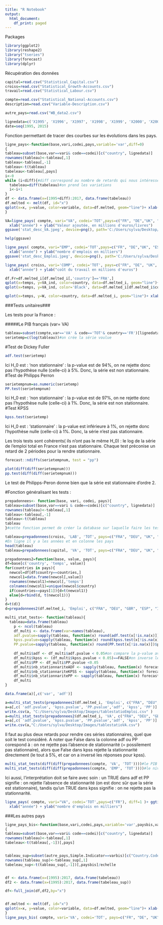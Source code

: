 ```yaml
---
title: "R Notebook"
output:
  html_document:
    df_print: paged
---
```


Packages
```r
library(ggplot2)
library(reshape2)
library("tseries")
library(forecast)
library(dplyr)
```
Récupération des données
```r
capital=read.csv("Statistical_Capital.csv")
croiss=read.csv("Statistical_Growth-Accounts.csv")
travail=read.csv("Statistical_Labour.csv")

compte=read.csv("Statistical_National-Accounts.csv")
description=read.csv("Variable-Description.csv")

autre_pays=read.csv("WB_data2.csv")

```


```r
lignedata=c('X1995', 'X1996', 'X1997', 'X1998', 'X1999', 'X2000', 'X2001', 'X2002', 'X2003', 'X2004', 'X2005', 'X2006', 'X2007', 'X2008', 'X2009', 'X2010', 'X2011', 'X2012', 'X2013', 'X2014', 'X2015', 'X2016', 'X2017')#les colonnes de données 
date=seq(1995, 2015)
```
Fonction permettant de tracer des courbes sur les évolutions dans les pays.
```r
ligne_pays<-function(base,vari,codei,pays,variable='var',diff=0)
{
tableau=subset(base,var==vari& code==codei)[c("country", lignedata)] 
rownames(tableau)<-tableau[,1]
tableau<-tableau[,-1]
tableau<-t(tableau)
tabeleau<-tableau[,pays]
i<-0
while (i<diff){#diff correspond au nombre de retards qui nous intéressent
  tabeleau=diff(tabeleau)#on prend les variations
  i<-i+1
} 
df <- data.frame(x=(1995+diff):2017, data.frame(tabeleau))
df.melted <- melt(df, id="x")
qplot(x=x, y=value, color=variable, data=df.melted, geom="line")+ xlab("Date") + ylab(variable)
}
```




```r
VA=ligne_pays( compte, vari="VA", codei='TOT',pays=c("FR", "DE","UK", "ES", "IT") )+ ggtitle("évolution de la production dans les grands pays européens") +
  xlab("année") + ylab("Valeur ajoutée, en millions d'euros/livres")
ggsave('stat_desc_VA.jpeg', device=png(), path='C:/Users/sylva/Desktop/Images')
```
```r
help(ggsave)
```

```r
ligne_pays( compte, vari="EMP", codei='TOT',pays=c("FR", "DE","UK", "ES", "IT") )+ ggtitle("évolution de l'emploi dans les grands pays européens") +
  xlab("année") + ylab("nombre d'emplois en milliers")
ggsave('stat_desc_Emploi.jpeg', device=png(), path='C:/Users/sylva/Desktop/Images')
```

```r
ligne_pays( croiss, vari='COMP', codei='TOT', pays=c("FR", "DE", "UK", "ES", "IT") )+ ggtitle("évolution du coût du travail dans les grands pays européens") +
  xlab("année") + ylab("coût du travail en millions d'euros")
```
```r
df.Fr=df.melted_i[df.melted_i[,'country']=='FRA',]
qplot(x=temps, y=VA_ind, color=country, data=df.melted_i, geom="line")+ xlab("Date") + ylab('Salaire horaire')
qplot(x=temps, y=VA_ind, color='Black', data=df.melted_i[df.melted_i$country=='FRA',], geom="line")
```

```r
qplot(x=temps, y=W, color=country, data=df.melted_i, geom="line")+ xlab("Date") + ylab('Salaire horaire')

```



###Tests unitaires###

Les tests pour la France :

#####Le PIB français (var= VA)
```r

tableau=subset(compte,var=='VA' & code=='TOT'& country=='FR')[lignedata]
serietemp=c(log(tableau))#on crée la série voulue
```

#Test de Dickey Fuller
```r
adf.test(serietemp)
```
Ici H_0 est : 'non stationnaire' : la p-value est de 94%, on ne rejette donc pas l'hypothèse nulle (celle-ci) à 5%.
Donc, la série est non stationnaire. 
#Test de Philipps Perron
```r
serietempnum=as.numeric(serietemp)
PP.test(serietempnum)
```
Ici H_0 est : 'non stationnaire' : la p-value est de 97%, on ne rejette donc pas l'hypothèse nulle (celle-ci) à 1%.
Donc, la série est non stationnaire. 
#Test KPSS
```r
kpss.test(serietemp)
```
Ici H_0 est : 'stationnaire' : la p-value est inférieure à 1%, on rejette donc l'hypothèse nulle (celle-ci) à 1%.
Donc, la série n'est pas stationnaire. 

Les trois tests sont cohérents( ils n'ont pas le même H_0) : le log de la série de l'emploi total en France n'est pas stationnaire. Chaque test préconise un retard de 2 périodes pour la rendre stationnaire.
 
```r
forecast::ndiffs(serietempnum, test = "pp")
```
```r
plot(diff(diff(serietempnum)))
pp.test(diff(diff(serietempnum)))
```
Le test de Philipps-Peron donne bien que la série est stationnaire d'ordre 2.


#Fonction généralisant les tests : 


```r
prepadonnees<- function(base, vari, codei, pays){
tableau=subset(base,var==vari & code==codei)[c("country", lignedata)] 
rownames(tableau)<-tableau[,1]
tableau<-tableau[,-1]
tableau<-t(tableau)
tableau
}#cette fonction permet de créer la database sur laquelle faire les tests

tableau=prepadonnees(croiss, 'LAB', 'TOT', pays=c("FRA", "DEU", "UK", "ES", "IT"))
#En ligne il y a les années et en colonne les pays 
head(tableau)
tableau=prepadonnees(capital, 'VA', 'TOT', pays=c("FRA", "DEU", "UK", "ES", "IT"))
```


```r
prepadonnees2=function(base, value, pays){
df=base[c('country', 'temps', value)]
for(countries in pays){
  newcol=df[df$country==countries,]
  newcol1=data.frame(newcol[,value])
  rownames(newcol1)=newcol[,'temps']
  colnames(newcol1)=unique(newcol$country)
  if(countries==pays[1]){d=t(newcol1)}
  else{d=rbind(d, t(newcol1))}
}
d=t(d)}
d=prepadonnees2(df.melted_i, 'Emploi', c("FRA", "DEU", "GBR", "ESP", "ITA", "SWE"))

```





```r
multi_stat_tests<- function(tableau){
  tableau=data.frame(tableau)
    p <- ncol(tableau)
    df_multi <- data.frame(var=names(tableau),
    adf.pvalue=sapply(tableau, function(x) round(adf.test(x[!is.na(x)])$p.value,3)),#on fait un test par colonne
    kpss.pvalue=sapply(tableau, function(x) round(kpss.test(x[!is.na(x)])$p.value,3)),
    PP.pvalue=sapply(tableau, function(x) round(PP.test(x[!is.na(x)])$p.value, 3))
                           )
    df_multi$adf <- df_multi$adf.pvalue < 0.05#on compare la p-value avec 5%
    df_multi$kpss <- (df_multi$kpss.pvalue < 0.05)==FALSE#on inverse les TRUE et FALSE
    df_multi$PP <- df_multi$PP.pvalue <0.05
    df_multi$nb_stationnariteADF <- sapply(tableau, function(x) forecast::ndiffs(x[!is.na(x)], test = "adf"))#on regarde le nombre de retards nécessaires pour que la série soit stationnaire
    df_multi$nb_stationnariteKPSS <- sapply(tableau, function(x) forecast::ndiffs(x[!is.na(x)], test = "kpss"))
    df_multi$nb_stationnaritePP <- sapply(tableau, function(x) forecast::ndiffs(x[!is.na(x)], test = "pp"))
    df_multi
}
```

```r
data.frame(a)[,c('var', 'adf')]
```


```r
a=multi_stat_tests(prepadonnees2(df.melted_i, 'Emploi', c("FRA", "DEU", "GBR", "ESP", "ITA", "SWE")))#le PIB
a=a[,c( 'adf.pvalue', 'kpss.pvalue', 'PP.pvalue','adf', 'kpss', 'PP')]
write.csv(a, "C:/Users/sylva/Desktop/Images/tablestatioEmploi.csv" )
a=multi_stat_tests(prepadonnees2(df.melted_i, 'VA', c("FRA", "DEU", "GBR", "ESP", "ITA", "SWE")))#le PIB
a=a[,c( 'adf.pvalue', 'kpss.pvalue', 'PP.pvalue','adf', 'kpss', 'PP')]
write.csv(a,"C:/Users/sylva/Desktop/Images/tablestatioVA.csv")

```

Il faut au plus deux retards pour rendre ces séries stationnaires, quel que soit le test considéré. A noter que False dans la colonne adf ou PP corespond à : on ne rejette pas l'absence de stationnarité (= possilement pas stationnaire), alors que False dans kpss rejette la stationnarité directement (le tout à 5%, et car on a inversé les réponses pour kpss).


```r
multi_stat_tests(diff(diff(prepadonnees(compte, 'VA', 'TOT'))))#le PIB avec un double retard
multi_stat_tests(diff(diff(prepadonnees(compte, 'EMP', 'TOT'))))#le niveau d'emploi avec un double retard
```

Ici aussi, l'interprétation doit se faire avec soin : un TRUE dans adf et PP signifie : on rejette l'absence de stationnarité (on est donc sûr que la série est stationnaire), tandis qu'un TRUE dans kpss signifie : on ne rejette pas la stationnarité.

```r
ligne_pays( compte, vari="VA", codei='TOT',pays=c("FR"), diff=1 )+ ggtitle("évolution de l'emploi dans les grands pays européens") +
  xlab("année") + ylab("nombre d'emplois en milliers")
```

###Les autres pays


```r
ligne_pays_bis<-function(base,vari,codei,pays,variable='var',paysbis,varbis,echelle=1)#cette fonction permet d'utiliser à la fois des données de la Banque mondiale et de EU Klems : pour l'instant, il y a des problèmes d'unités.
{
tableau=subset(base,var==vari& code==codei)[c("country", lignedata)] 
rownames(tableau)<-tableau[,1]
tabeleau<-t(tableau[,-1])[,pays]


tableau_sup=subset(autre_pays,Simple.Indicator==varbis)[c("Country.Code",lignedata)]
rownames(tableau_sup)<-tableau_sup[,1]
tabeleau_sup<-t(tableau_sup[,-1])[,paysbis]/echelle


df <- data.frame(x=(1995):2017, data.frame(tabeleau))
df2 <- data.frame(x=(1995):2017, data.frame(tabeleau_sup))

df<-full_join(df,df2,by="x")


df.melted <- melt(df, id="x")
qplot(x=x, y=value, color=variable, data=df.melted, geom="line")+ xlab("Date") + ylab(variable)
}
ligne_pays_bis( compte, vari='VA', codei='TOT', pays=c("FR", "DE", "UK", "ES", "IT"), variable='Valeur ajoutée', varbis="gdp", paysbis=c('FRA'), echelle=10**6 )
```





